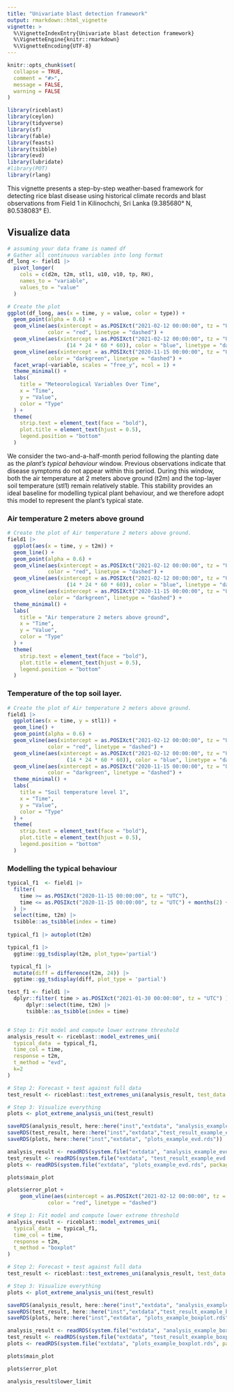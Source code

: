 ```yaml
---
title: "Univariate blast detection framework"
output: rmarkdown::html_vignette
vignette: >
  %\VignetteIndexEntry{Univariate blast detection framework}
  %\VignetteEngine{knitr::rmarkdown}
  %\VignetteEncoding{UTF-8}
---
```


```r
knitr::opts_chunk$set(
  collapse = TRUE,
  comment = "#>",
  message = FALSE,
  warning = FALSE
)
```

```r
library(riceblast)
library(ceylon)
library(tidyverse)
library(sf)
library(fable)
library(feasts)
library(tsibble)
library(evd)
library(lubridate)
#library(POT)
library(rlang)
```

This vignette presents a step-by-step weather-based framework for detecting rice blast disease using historical climate records and blast observations from Field 1 in Kilinochchi, Sri Lanka (9.385680° N, 80.538083° E).


## Visualize data

```r
# assuming your data frame is named df
# Gather all continuous variables into long format
df_long <- field1 |>
  pivot_longer(
    cols = c(d2m, t2m, stl1, u10, v10, tp, RH),
    names_to = "variable",
    values_to = "value"
  )

# Create the plot
ggplot(df_long, aes(x = time, y = value, color = type)) +
  geom_point(alpha = 0.6) +
  geom_vline(aes(xintercept = as.POSIXct("2021-02-12 00:00:00", tz = "UTC")),
             color = "red", linetype = "dashed") +
  geom_vline(aes(xintercept = as.POSIXct("2021-02-12 00:00:00", tz = "UTC") -
                   (14 * 24 * 60 * 60)), color = "blue", linetype = "dashed") +
  geom_vline(aes(xintercept = as.POSIXct("2020-11-15 00:00:00", tz = "UTC")),
             color = "darkgreen", linetype = "dashed") +
  facet_wrap(~variable, scales = "free_y", ncol = 1) +
  theme_minimal() +
  labs(
    title = "Meteorological Variables Over Time",
    x = "Time",
    y = "Value",
    color = "Type"
  ) +
  theme(
    strip.text = element_text(face = "bold"),
    plot.title = element_text(hjust = 0.5),
    legend.position = "bottom"
  )
```

We consider the two-and-a-half-month period following the planting date as the *plant’s typical behaviour* window. Previous observations indicate that disease symptoms do not appear within this period. During this window, both the air temperature at 2 meters above ground (t2m) and the top-layer soil temperature (stl1) remain relatively stable. This stability provides an ideal baseline for modelling typical plant behaviour, and we therefore adopt this model to represent the plant’s typical state.

### Air temperature 2 meters above ground

```r
# Create the plot of Air temperature 2 meters above ground.
field1 |>
  ggplot(aes(x = time, y = t2m)) +
  geom_line() +
  geom_point(alpha = 0.6) +
  geom_vline(aes(xintercept = as.POSIXct("2021-02-12 00:00:00", tz = "UTC")),
             color = "red", linetype = "dashed") +
  geom_vline(aes(xintercept = as.POSIXct("2021-02-12 00:00:00", tz = "UTC") -
                   (14 * 24 * 60 * 60)), color = "blue", linetype = "dashed") +
  geom_vline(aes(xintercept = as.POSIXct("2020-11-15 00:00:00", tz = "UTC")), 
             color = "darkgreen", linetype = "dashed") +
  theme_minimal() +
  labs(
    title = "Air temperature 2 meters above ground",
    x = "Time",
    y = "Value",
    color = "Type"
  ) +
  theme(
    strip.text = element_text(face = "bold"),
    plot.title = element_text(hjust = 0.5),
    legend.position = "bottom"
  )
```

###  Temperature of the top soil layer.

```r
# Create the plot of Air temperature 2 meters above ground.
field1 |>
  ggplot(aes(x = time, y = stl1)) +
  geom_line() +
  geom_point(alpha = 0.6) +
  geom_vline(aes(xintercept = as.POSIXct("2021-02-12 00:00:00", tz = "UTC")), 
             color = "red", linetype = "dashed") +
  geom_vline(aes(xintercept = as.POSIXct("2021-02-12 00:00:00", tz = "UTC") -
                   (14 * 24 * 60 * 60)), color = "blue", linetype = "dashed") +
  geom_vline(aes(xintercept = as.POSIXct("2020-11-15 00:00:00", tz = "UTC")),
             color = "darkgreen", linetype = "dashed") +
  theme_minimal() +
  labs(
    title = "Soil temperature level 1",
    x = "Time",
    y = "Value",
    color = "Type"
  ) +
  theme(
    strip.text = element_text(face = "bold"),
    plot.title = element_text(hjust = 0.5),
    legend.position = "bottom"
  )
```


### Modelling the typical behaviour

```r
typical_f1  <- field1 |>
  filter(
    time >= as.POSIXct("2020-11-15 00:00:00", tz = "UTC"),
    time <= as.POSIXct("2020-11-15 00:00:00", tz = "UTC") + months(2) + days(15)
  ) |>
  select(time, t2m) |>
  tsibble::as_tsibble(index = time)
  
typical_f1 |> autoplot(t2m) 
```


```r
typical_f1 |> 
  ggtime::gg_tsdisplay(t2m, plot_type='partial')
```

```r
 typical_f1 |>
  mutate(diff = difference(t2m, 24)) |>
  ggtime::gg_tsdisplay(diff, plot_type = 'partial')
```





```r

test_f1 <- field1 |>
  dplyr::filter( time > as.POSIXct("2021-01-30 00:00:00", tz = "UTC") ) |>
      dplyr::select(time, t2m) |>
      tsibble::as_tsibble(index = time)


# Step 1: Fit model and compute lower extreme threshold
analysis_result <- riceblast::model_extremes_uni(
  typical_data  = typical_f1,
  time_col = time,
  response = t2m,
  t_method = "evd",
  k=2
)

# Step 2: Forecast + test against full data
test_result <- riceblast::test_extremes_uni(analysis_result, test_data = test_f1, h = 1000)

# Step 3: Visualize everything
plots <- plot_extreme_analysis_uni(test_result)
```

```r
saveRDS(analysis_result, here::here("inst","extdata", "analysis_example_evd.rds"))
saveRDS(test_result, here::here("inst","extdata","test_result_example_evd.rds"))
saveRDS(plots, here::here("inst","extdata", "plots_example_evd.rds"))
```

```r
analysis_result <- readRDS(system.file("extdata", "analysis_example_evd.rds", package = "riceblast"))
test_result <- readRDS(system.file("extdata", "test_result_example_evd.rds", package = "riceblast"))
plots <- readRDS(system.file("extdata", "plots_example_evd.rds", package = "riceblast"))
```


```r
plots$main_plot

```


```r
plots$error_plot +
    geom_vline(aes(xintercept = as.POSIXct("2021-02-12 00:00:00", tz = "UTC")),
             color = "red", linetype = "dashed")
```



```r

# Step 1: Fit model and compute lower extreme threshold
analysis_result <- riceblast::model_extremes_uni(
  typical_data  = typical_f1,
  time_col = time,
  response = t2m,
  t_method = "boxplot"
)

# Step 2: Forecast + test against full data
test_result <- riceblast::test_extremes_uni(analysis_result, test_data = test_f1, h = 1000)

# Step 3: Visualize everything
plots <- plot_extreme_analysis_uni(test_result)
```


```r
saveRDS(analysis_result, here::here("inst","extdata", "analysis_example_boxplot.rds"))
saveRDS(test_result, here::here("inst","extdata","test_result_example_boxplot.rds"))
saveRDS(plots, here::here("inst","extdata", "plots_example_boxplot.rds"))
```

```r
analysis_result <- readRDS(system.file("extdata", "analysis_example_boxplot.rds", package = "riceblast"))
test_result <- readRDS(system.file("extdata", "test_result_example_boxplot.rds", package = "riceblast"))
plots <- readRDS(system.file("extdata", "plots_example_boxplot.rds", package = "riceblast"))
```



```r
plots$main_plot

```



```r
plots$error_plot
```


```r
analysis_result$lower_limit

```


